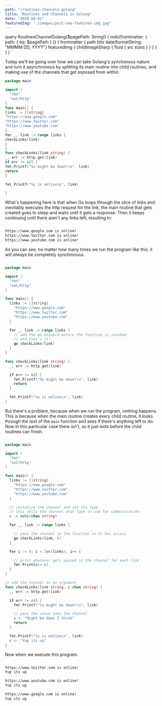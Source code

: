 ```yaml
---
path: "/routines-channels-golang"
title: "Routines and Channels in Golang"
date: "2020-04-01"
featuredImg: "./images/post-one-featured-img.jpg"
---
```



  query RoutinesChannelGolang($pagePath: String!) {
    mdx(frontmatter: { path: { eq: $pagePath } }) {
      frontmatter {
        path
        title
        date(formatString: "MMMM DD, YYYY")
        featuredImg {
          childImageSharp {
            fluid {
              src
              sizes
            }
          }
        }
      }
    }
  }
`

<PageQuoteText>
  Today we'll be going over how we can take Golang's synchonous nature and turn
  it asynchronous by splitting its main routine into child routines, and making
  use of the channels that get exposed from within.
</PageQuoteText>

<WhatIsRoutine />

```go
package main

import (
  "fmt"
  "net/http"
)
func main() {
links := []string{
"https://www.google.com"
"https://www.twitter.com"
"https://www.youtube.com"
}
for _, link := range links {
checkLinks(link)
}
}
func checkLinks(link string) {
_, err := http.get(link)
if err != nil {
fmt.Printf("%s might be down!\n", link)
return
}

fmt.Printf("%s is online\n", link)

}

```

What's happening here is that when Go loops through the slice of links and inevitably executes the http request for the link, the main routine that gets created goes to sleep and waits until it gets a response. Then it keeps continuing until there aren't any links left, resulting in:

```bash

https://www.google.com is online!
https://www.twitter.com is online!
https://www.youtube.com is online!

```

As you can see, no matter how many times we run the program like this, it will _always_ be completely synchronous.

<HowToMakeRoutine />

```go

package main

import (
  "fmt"
  "net/http"
)

func main() {
  links := []string{
    "https://www.google.com"
    "https://www.twitter.com"
    "https://www.youtube.com"
  }

  for _, link := range links {
    // add the go keyword before the function is invoked
    // and that's it!
    go checkLinks(link)
  }
}

func checkLinks(link string) {
  _, err := http.get(link)

  if err != nil {
    fmt.Printf("%s might be down!\n", link)
    return
  }

  fmt.Printf("%s is online\n", link)
}

```

But there's a problem, because when we run the program, nothing happens. This is because when the main routine creates every child routine, it looks through the rest of the `main` function and sees if there's anything left to do. Now in this particular case there isn't, so it just exits before the child routines can finish.

<AllowingCommunication />

```go

package main

import (
  "fmt"
  "net/http"
)

func main() {
  links := []string{
    "https://www.google.com"
    "https://www.twitter.com"
    "https://www.youtube.com"
  }

  // initalize the channel and set its type
  // this tells the channel what type to use for communication
  c := make(chan string)

  for _, link := range links {

    // pass the channel in the function so it has access
    go checkLinks(link, c)
  }

  for i := 0; i < len(links); i++ {

    // print whatever gets passed in the channel for each link
    fmt.Println(<-c)
  }
}

// add the channel as an argument
func checkLinks(link string, c chan string) {
  _, err := http.get(link)

  if err != nil {
    fmt.Printf("%s might be down!\n", link)

    // pass the value into the channel
    c <- "Might be down I think"
    return
  }

  fmt.Printf("%s is online\n", link)
  c <- "Yup its up"
}

```

Now when we execute this program:

```bash

https://www.twitter.com is online!
Yup its up

https://www.youtube.com is online!
Yup its up

https://www.google.com is online!
Yup its up

```

<RoutineChannelsFinished />
